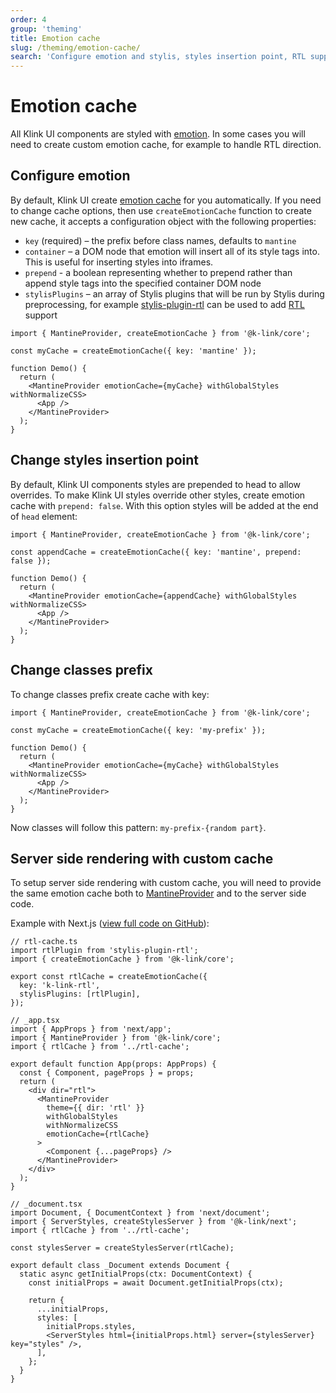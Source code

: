 ```yaml
---
order: 4
group: 'theming'
title: Emotion cache
slug: /theming/emotion-cache/
search: 'Configure emotion and stylis, styles insertion point, RTL support'
---
```


# Emotion cache

All Klink UI components are styled with [emotion](https://emotion.sh/).
In some cases you will need to create custom emotion cache, for example to
handle RTL direction.

## Configure emotion

By default, Klink UI create [emotion cache](https://emotion.sh/docs/@emotion/cache) for you automatically.
If you need to change cache options, then use `createEmotionCache` function to create new cache, it accepts
a configuration object with the following properties:

- `key` (required) – the prefix before class names, defaults to `mantine`
- `container` – a DOM node that emotion will insert all of its style tags into. This is useful for inserting styles into iframes.
- `prepend` - a boolean representing whether to prepend rather than append style tags into the specified container DOM node
- `stylisPlugins` – an array of Stylis plugins that will be run by Stylis during preprocessing, for example [stylis-plugin-rtl](https://www.npmjs.com/package/stylis-plugin-rtl) can be used to add [RTL](/guides/rtl) support

```tsx
import { MantineProvider, createEmotionCache } from '@k-link/core';

const myCache = createEmotionCache({ key: 'mantine' });

function Demo() {
  return (
    <MantineProvider emotionCache={myCache} withGlobalStyles withNormalizeCSS>
      <App />
    </MantineProvider>
  );
}
```

## Change styles insertion point

By default, Klink UI components styles are prepended to head to allow overrides.
To make Klink UI styles override other styles, create emotion cache with `prepend: false`.
With this option styles will be added at the end of `head` element:

```tsx
import { MantineProvider, createEmotionCache } from '@k-link/core';

const appendCache = createEmotionCache({ key: 'mantine', prepend: false });

function Demo() {
  return (
    <MantineProvider emotionCache={appendCache} withGlobalStyles withNormalizeCSS>
      <App />
    </MantineProvider>
  );
}
```

## Change classes prefix

To change classes prefix create cache with key:

```tsx
import { MantineProvider, createEmotionCache } from '@k-link/core';

const myCache = createEmotionCache({ key: 'my-prefix' });

function Demo() {
  return (
    <MantineProvider emotionCache={myCache} withGlobalStyles withNormalizeCSS>
      <App />
    </MantineProvider>
  );
}
```

Now classes will follow this pattern: `my-prefix-{random part}`.

## Server side rendering with custom cache

To setup server side rendering with custom cache, you will need to provide
the same emotion cache both to [MantineProvider](/theming/k-link-provider/)
and to the server side code.

Example with Next.js ([view full code on GitHub](https://github.com/mantinedev/k-link-next-template/tree/v5-rtl)):

```tsx
// rtl-cache.ts
import rtlPlugin from 'stylis-plugin-rtl';
import { createEmotionCache } from '@k-link/core';

export const rtlCache = createEmotionCache({
  key: 'k-link-rtl',
  stylisPlugins: [rtlPlugin],
});
```

```tsx
// _app.tsx
import { AppProps } from 'next/app';
import { MantineProvider } from '@k-link/core';
import { rtlCache } from '../rtl-cache';

export default function App(props: AppProps) {
  const { Component, pageProps } = props;
  return (
    <div dir="rtl">
      <MantineProvider
        theme={{ dir: 'rtl' }}
        withGlobalStyles
        withNormalizeCSS
        emotionCache={rtlCache}
      >
        <Component {...pageProps} />
      </MantineProvider>
    </div>
  );
}
```

```tsx
// _document.tsx
import Document, { DocumentContext } from 'next/document';
import { ServerStyles, createStylesServer } from '@k-link/next';
import { rtlCache } from '../rtl-cache';

const stylesServer = createStylesServer(rtlCache);

export default class _Document extends Document {
  static async getInitialProps(ctx: DocumentContext) {
    const initialProps = await Document.getInitialProps(ctx);

    return {
      ...initialProps,
      styles: [
        initialProps.styles,
        <ServerStyles html={initialProps.html} server={stylesServer} key="styles" />,
      ],
    };
  }
}
```
